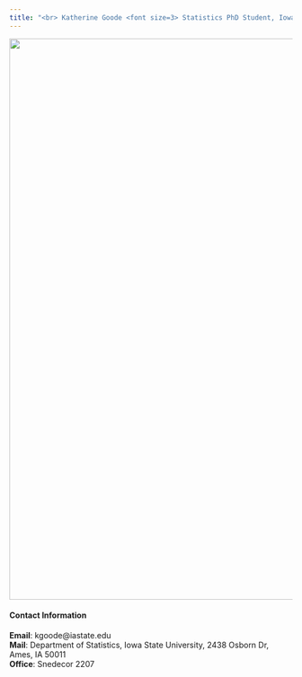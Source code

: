 ```yaml
---
title: "<br> Katherine Goode <font size=3> Statistics PhD Student, Iowa State University</font>"
---
```


<img src="/images/gl.png" width = 1000 />

#### Contact Information

**Email**: kgoode@iastate.edu  
**Mail**: Department of Statistics, Iowa State University, 2438 Osborn Dr, Ames, IA 50011  
**Office**: Snedecor 2207